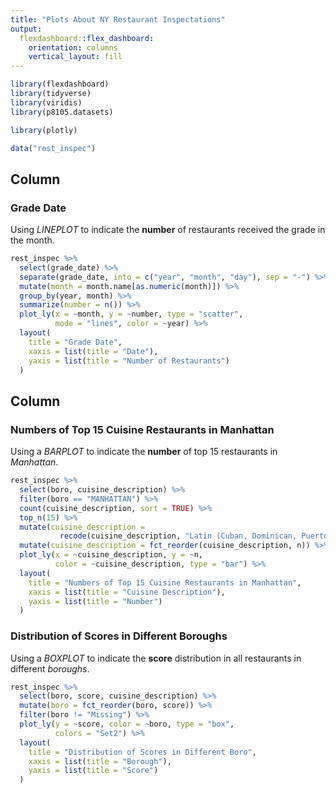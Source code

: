 ```yaml
---
title: "Plots About NY Restaurant Inspectations"
output: 
  flexdashboard::flex_dashboard:
    orientation: columns
    vertical_layout: fill
---
```


```r
library(flexdashboard)
library(tidyverse)
library(viridis)
library(p8105.datasets)

library(plotly)
```

```r
data("rest_inspec")
```


Column {data-width=500}
-----------------------------------------------------------------------

###  Grade Date

Using *LINEPLOT* to indicate the **number** of restaurants received the grade in the month.

```r
rest_inspec %>% 
  select(grade_date) %>% 
  separate(grade_date, into = c("year", "month", "day"), sep = "-") %>%
  mutate(month = month.name[as.numeric(month)]) %>% 
  group_by(year, month) %>% 
  summarize(number = n()) %>% 
  plot_ly(x = ~month, y = ~number, type = "scatter",
          mode = "lines", color = ~year) %>% 
  layout(
    title = "Grade Date",
    xaxis = list(title = "Date"),
    yaxis = list(title = "Number of Restaurants")
  )
```

Column {data-width=500}
-----------------------------------------------------------------------

### Numbers of Top 15 Cuisine Restaurants in Manhattan

Using a *BARPLOT* to indicate the **number** of top 15 restaurants in *Manhattan*.

```r
rest_inspec %>% 
  select(boro, cuisine_description) %>% 
  filter(boro == "MANHATTAN") %>%
  count(cuisine_description, sort = TRUE) %>% 
  top_n(15) %>% 
  mutate(cuisine_description = 
           recode(cuisine_description, "Latin (Cuban, Dominican, Puerto Rican, South & Central American)" = "Latin (CDPRSCA)")) %>% 
  mutate(cuisine_description = fct_reorder(cuisine_description, n)) %>% 
  plot_ly(x = ~cuisine_description, y = ~n, 
          color = ~cuisine_description, type = "bar") %>% 
  layout(
    title = "Numbers of Top 15 Cuisine Restaurants in Manhattan",
    xaxis = list(title = "Cuisine Description"),
    yaxis = list(title = "Number")
  )
```

### Distribution of Scores in Different Boroughs

Using a *BOXPLOT* to indicate the **score** distribution in all restaurants in different *boroughs*.

```r
rest_inspec %>% 
  select(boro, score, cuisine_description) %>% 
  mutate(boro = fct_reorder(boro, score)) %>% 
  filter(boro != "Missing") %>% 
  plot_ly(y = ~score, color = ~boro, type = "box",
          colors = "Set2") %>% 
  layout(
    title = "Distribution of Scores in Different Boro",
    xaxis = list(title = "Borough"),
    yaxis = list(title = "Score")
  )
```

